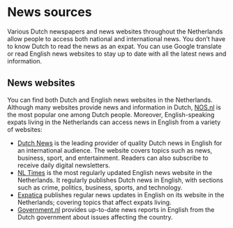 <meta id="news-sources" title="News sources" />

# News sources

Various Dutch newspapers and news websites throughout the Netherlands allow people to access both national and international news. You don’t have to know Dutch to read the news as an expat. You can use Google translate or read English news websites to stay up to date with all the latest news and information.

## News websites

You can find both Dutch and English news websites in the Netherlands. Although many websites provide news and information in Dutch, [NOS.nl](https://nos.nl/) is the most popular one among Dutch people. Moreover, English-speaking expats living in the Netherlands can access news in English from a variety of websites:

-   [Dutch News](https://www.dutchnews.nl/) is the leading provider of quality Dutch news in English for an international audience. The website covers topics such as news, business, sport, and entertainment. Readers can also subscribe to receive daily digital newsletters.
-   [NL Times](https://nltimes.nl/) is the most regularly updated English news website in the Netherlands. It regularly publishes Dutch news in English, with sections such as crime, politics, business, sports, and technology.
-   [Expatica](https://www.expatica.com/nl/news/) publishes regular news updates in English on its website in the Netherlands; covering topics that affect expats living.
-   [Government.nl](https://www.government.nl/latest/news) provides up-to-date news reports in English from the Dutch government about issues affecting the country.
